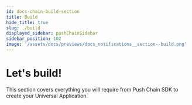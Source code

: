 ```yaml
---
id: docs-chain-build-section
title: Build
hide_title: true
slug: ./build
displayed_sidebar: pushChainSidebar
sidebar_position: 102
image: '/assets/docs/previews/docs_notifications__section--build.png'
---
```


# Let's build!

This section covers everything you will require from Push Chain SDK to create your Universal Application.

<head>
  <title>Build Section | Push Chain Docs</title>
</head>


<DocCardList />
